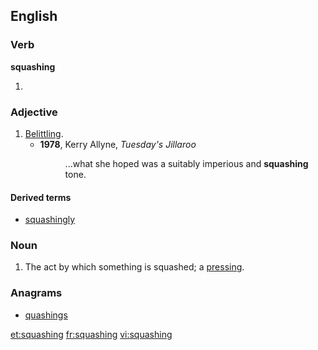 ==English==

===Verb===
'''squashing'''
# {{present participle of|squash}}

===Adjective===
{{en-adj}}

# [[belittling|Belittling]].
#* '''1978''', Kerry Allyne, ''Tuesday's Jillaroo''
#*: ...what she hoped was a suitably imperious and '''squashing''' tone.

====Derived terms====
* [[squashingly]]

===Noun===
{{en-noun}}

# The act by which something is squashed; a [[pressing]].

===Anagrams===
* [[quashings#English|quashings]]

[[et:squashing]]
[[fr:squashing]]
[[vi:squashing]]